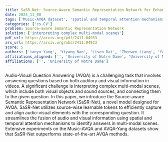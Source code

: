 ```yaml
---
title: SaSR-Net: Source-Aware Semantic Representation Network for Enhancing Audio-Visual Question Answering
date: 2024_11_08
tags: ['Music-AVQA dataset', 'spatial and temporal attention mechanisms', 'Audio-Visual Question Answering', 'source-wise learnable tokens', 'fusion of audio and visual information', 'multi-modal scenes', 'AVQA-Yang dataset']
categories: ['cs.CV']
problem: Source-aware Semantic Representation Network
solution: ['interpreting complex multi-modal scenes']
pdf_url: https://arxiv.org/pdf/2411.04933
arx_url: https://arxiv.org/abs/2411.04933
score: 5
authors: ['ianyu Yang', 'Yiyang Nan', 'Lisen Dai', 'Zhenwen Liang', 'Yapeng Tian', 'Xiangliang Zhang', 'Tianyu Yang', 'Ianyu Yang']
affiliations_aligned: ['', 'University of Notre Dame', 'University of Notre Dame', 'University of Notre Dame', 'University of Notre Dame', 'University of Notre Dame', 'University of Notre Dame', 'University of Notre Dame']
affiliations: ['', 'University of Notre Dame']
---
```



Audio-Visual Question Answering (AVQA) is a challenging task that involves answering questions based on both auditory and visual information in videos. A significant challenge is interpreting complex multi-modal scenes, which include both visual objects and sound sources, and connecting them to the given question. In this paper, we introduce the Source-aware Semantic Representation Network (SaSR-Net), a novel model designed for AVQA. SaSR-Net utilizes source-wise learnable tokens to efficiently capture and align audio-visual elements with the corresponding question. It streamlines the fusion of audio and visual information using spatial and temporal attention mechanisms to identify answers in multi-modal scenes. Extensive experiments on the Music-AVQA and AVQA-Yang datasets show that SaSR-Net outperforms state-of-the-art AVQA methods.
